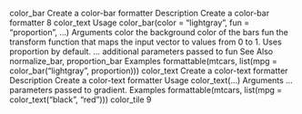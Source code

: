 
color_bar Create a color-bar formatter
Description
Create a color-bar formatter
8 color_text
Usage
color_bar(color = "lightgray", fun = "proportion", ...)
Arguments
color the background color of the bars
fun the transform function that maps the input vector to values from 0 to 1. Uses
proportion by default.
... additional parameters passed to fun
See Also
normalize_bar, proportion_bar
Examples
formattable(mtcars, list(mpg = color_bar("lightgray", proportion)))
color_text Create a color-text formatter
Description
Create a color-text formatter
Usage
color_text(...)
Arguments
... parameters passed to gradient.
Examples
formattable(mtcars, list(mpg = color_text("black", "red")))
color_tile 9
